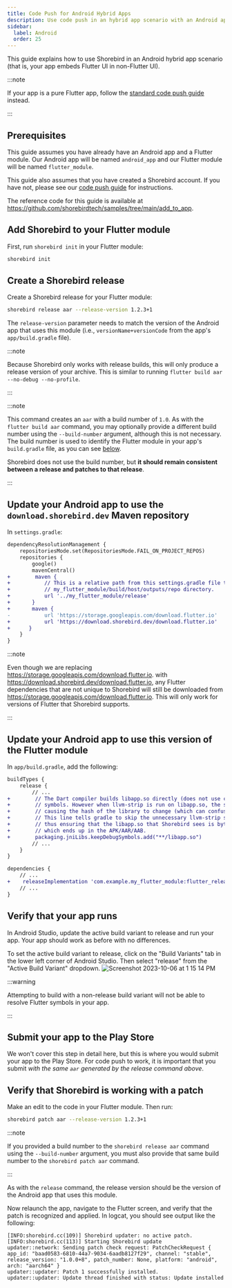 ```yaml
---
title: Code Push for Android Hybrid Apps
description: Use code push in an hybrid app scenario with an Android app
sidebar:
  label: Android
  order: 25
---
```


This guide explains how to use Shorebird in an Android hybrid app scenario (that
is, your app embeds Flutter UI in non-Flutter UI).

:::note

If your app is a pure Flutter app, follow the
[standard code push guide](/code-push/initialize) instead.

:::

## Prerequisites

This guide assumes you have already have an Android app and a Flutter module.
Our Android app will be named `android_app` and our Flutter module will be named
`flutter_module`.

This guide also assumes that you have created a Shorebird account. If you have
not, please see our [code push guide](/code-push/initialize) for instructions.

The reference code for this guide is available at
https://github.com/shorebirdtech/samples/tree/main/add_to_app.

## Add Shorebird to your Flutter module

First, run `shorebird init` in your Flutter module:

```sh
shorebird init
```

## Create a Shorebird release

Create a Shorebird release for your Flutter module:

```sh
shorebird release aar --release-version 1.2.3+1
```

The `release-version` parameter needs to match the version of the Android app
that uses this module (i.e., `versionName+versionCode` from the app's
`app/build.gradle` file).

:::note

Because Shorebird only works with release builds, this will only produce a
release version of your archive. This is similar to running
`flutter build aar --no-debug --no-profile`.

:::

:::note

This command creates an `aar` with a build number of `1.0`. As with the
`flutter build aar` command, you may optionally provide a different build number
using the `--build-number` argument, although this is not necessary. The build
number is used to identify the Flutter module in your app's `build.gradle` file,
as you can see
[below](#update-your-android-app-to-use-this-version-of-the-flutter-module).

Shorebird does not use the build number, but **it should remain consistent
between a release and patches to that release**.

:::

## Update your Android app to use the `download.shorebird.dev` Maven repository

In `settings.gradle`:

```diff
dependencyResolutionManagement {
    repositoriesMode.set(RepositoriesMode.FAIL_ON_PROJECT_REPOS)
    repositories {
        google()
        mavenCentral()
+        maven {
+           // This is a relative path from this settings.gradle file to the
+           // my_flutter_module/build/host/outputs/repo directory.
+           url '../my_flutter_module/release'
+       }
+       maven {
-           url 'https://storage.googleapis.com/download.flutter.io'
+           url 'https://download.shorebird.dev/download.flutter.io'
+      }
    }
}
```

:::note

Even though we are replacing https://storage.googleapis.com/download.flutter.io.
with https://download.shorebird.dev/download.flutter.io, any Flutter
dependencies that are not unique to Shorebird will still be downloaded from
https://storage.googleapis.com/download.flutter.io. This will only work for
versions of Flutter that Shorebird supports.

:::

## Update your Android app to use this version of the Flutter module

In `app/build.gradle`, add the following:

```diff
buildTypes {
    release {
        // ...
+        // The Dart compiler builds libapp.so directly (does not use clang),and already strips
+        // symbols. However when llvm-strip is run on libapp.so, the symbols are re-sorted
+        // causing the hash of the library to change (which can confuse Shorebird tools).
+        // This line tells gradle to skip the unnecessary llvm-strip step for libapp.so
+        // thus ensuring that the libapp.so that Shorebird sees is byte-identical to the one
+        // which ends up in the APK/AAR/AAB.
+        packaging.jniLibs.keepDebugSymbols.add("**/libapp.so")
        // ...
    }
}

dependencies {
    // ...
+    releaseImplementation 'com.example.my_flutter_module:flutter_release:1.0'
    // ...
}
```

## Verify that your app runs

In Android Studio, update the active build variant to release and run your app.
Your app should work as before with no differences.

To set the active build variant to release, click on the "Build Variants" tab in
the lower left corner of Android Studio. Then select "release" from the "Active
Build Variant" dropdown.
![Screenshot 2023-10-06 at 1 15 14 PM](https://github.com/shorebirdtech/docs/assets/581764/91b68c2c-7cee-44f1-a78a-eec443c353a3)

:::warning

Attempting to build with a non-release build variant will not be able to resolve
Flutter symbols in your app.

:::

## Submit your app to the Play Store

We won't cover this step in detail here, but this is where you would submit your
app to the Play Store. For code push to work, it is important that you submit
_with the same `aar` generated by the release command above_.

## Verify that Shorebird is working with a patch

Make an edit to the code in your Flutter module. Then run:

```sh
shorebird patch aar --release-version 1.2.3+1
```

:::note

If you provided a build number to the `shorebird release aar` command using the
`--build-number` argument, you must also provide that same build number to the
`shorebird patch aar` command.

:::

As with the `release` command, the release version should be the version of the
Android app that uses this module.

Now relaunch the app, navigate to the Flutter screen, and verify that the patch
is recognized and applied. In logcat, you should see output like the following:

```
[INFO:shorebird.cc(109)] Shorebird updater: no active patch.
[INFO:shorebird.cc(113)] Starting Shorebird update
updater::network: Sending patch check request: PatchCheckRequest { app_id: "baad0583-6810-44a7-9034-6aadb8127f29", channel: "stable", release_version: "1.0.0+8", patch_number: None, platform: "android", arch: "aarch64" }
updater::updater: Patch 1 successfully installed.
updater::updater: Update thread finished with status: Update installed
```
